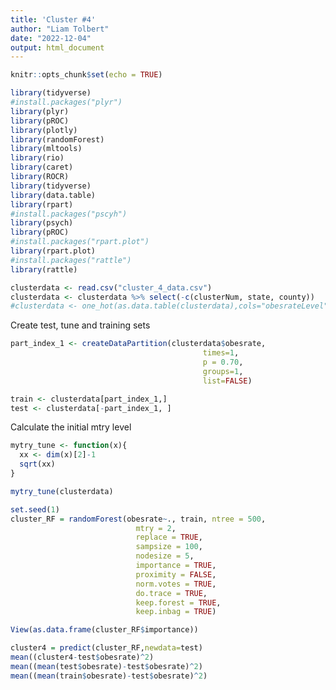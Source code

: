 ```yaml
---
title: 'Cluster #4'
author: "Liam Tolbert"
date: "2022-12-04"
output: html_document
---
```


```r
knitr::opts_chunk$set(echo = TRUE)
```

```r
library(tidyverse)
#install.packages("plyr")
library(plyr)
library(pROC)
library(plotly)
library(randomForest)
library(mltools)
library(rio)
library(caret)
library(ROCR)
library(tidyverse)
library(data.table)
library(rpart)
#install.packages("pscyh")
library(psych)
library(pROC)
#install.packages("rpart.plot")
library(rpart.plot)
#install.packages("rattle")
library(rattle)
```


```r
clusterdata <- read.csv("cluster_4_data.csv")
clusterdata <- clusterdata %>% select(-c(clusterNum, state, county))
#clusterdata <- one_hot(as.data.table(clusterdata),cols="obesrateLevel",sparsifyNAs = TRUE,naCols = FALSE,dropCols = TRUE,dropUnusedLevels = TRUE)

```


Create test, tune and training sets 
```r
part_index_1 <- createDataPartition(clusterdata$obesrate,
                                           times=1,
                                           p = 0.70,
                                           groups=1,
                                           list=FALSE)

train <- clusterdata[part_index_1,]
test <- clusterdata[-part_index_1, ]

```

Calculate the initial mtry level 
```r
mytry_tune <- function(x){
  xx <- dim(x)[2]-1
  sqrt(xx)
}

mytry_tune(clusterdata)
```

```r
set.seed(1)
cluster_RF = randomForest(obesrate~., train, ntree = 500,
                            mtry = 2,            
                            replace = TRUE,      
                            sampsize = 100,      
                            nodesize = 5,        
                            importance = TRUE,   
                            proximity = FALSE,    
                            norm.votes = TRUE,   
                            do.trace = TRUE,     
                            keep.forest = TRUE,  
                            keep.inbag = TRUE)   
```

```r
View(as.data.frame(cluster_RF$importance))

cluster4 = predict(cluster_RF,newdata=test)
mean((cluster4-test$obesrate)^2)
mean((mean(test$obesrate)-test$obesrate)^2)
mean((mean(train$obesrate)-test$obesrate)^2)
```
